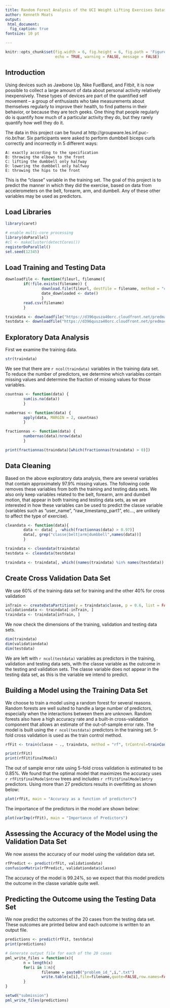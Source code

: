 ```yaml
---
title: Random Forest Analysis of the UCI Weight Lifting Exercises Dataset
author: Kenneth Moats
output: 
 html_document:
  fig_caption: true
fontsize: 10 pt

---
```


```r
knitr::opts_chunk$set(fig.width = 6, fig.height = 6, fig.path = 'Figures/',
                      echo = TRUE, warning = FALSE, message = FALSE)
```


## Introduction

Using devices such as Jawbone Up, Nike FuelBand, and Fitbit, it is now possible to collect a large amount of data about personal activity relatively inexpensively.  These types of devices are part of the quantified self movement – a group of enthusiasts who take measurements about themselves regularly to improve their health, to find patterns in their behavior, or because they are tech geeks. One thing that people regularly do is quantify how much of a particular activity they do, but they rarely quantify how well they do it.

The data in this project can be found at http://groupware.les.inf.puc-rio.br/har.  Six participants were asked to perform dumbbell biceps curls correctly and incorrectly in 5 different ways:  

    A: exactly according to the specification  
    B: throwing the elbows to the front  
    C: lifting the dumbbell only halfway  
    D: lowering the dumbbell only halfway  
    E: throwing the hips to the front  

This is the "classe" variable in the training set.  The goal of this project is to predict the manner in which they did the exercise, based on data from accelerometers on the belt, forearm, arm, and dumbell.  Any of these other variables may be used as predictors.

## Load Libraries

```r
library(caret)

# enable multi-core processing
library(doParallel)
#cl <- makeCluster(detectCores())
registerDoParallel()
set.seed(12345)
```

## Load Training and Testing Data 

```r
downloadfile <- function(fileurl, filename){
        if(!file.exists(filename)) {                
                download.file(fileurl, destfile = filename, method = "curl")
                date_downloaded <- date()
                }
        read.csv(filename)
        }

traindata <- downloadfile("https://d396qusza40orc.cloudfront.net/predmachlearn/pml-training.csv", "trainingdata.csv")
testdata <- downloadfile("https://d396qusza40orc.cloudfront.net/predmachlearn/pml-testing.csv", "testdata.csv")

```


## Exploratory Data Analysis

First we examine the training data.

```r
str(traindata)
```

We see that there are `r ncol(traindata)` variables in the training data set.  To reduce the number of predictors, we determine which variables contain missing values and determine the fraction of missing values for those variables.

```r
countnas <- function(data) {
        sum(is.na(data))
        }

numbernas <- function(data) {
        apply(data, MARGIN = 2, countnas)
        }

fractionnas <- function(data) {
        numbernas(data)/nrow(data)   
        }

print(fractionnas(traindata)[which(fractionnas(traindata) > 0)])
```


## Data Cleaning
Based on the above exploratory data analysis, there are several variables that contain approximately 97.9% missing values.  The following code removes these variables from both the training and testing data sets.  We also only keep variables related to the belt, forearm, arm and dumbell motion, that appear in both training and testing data sets, as we are interested in how these variables can be used to predict the classe variable (variables such as "user_name", "raw_timestamp_part1", etc..., are unlikely to affect the type of exercise).

```r
cleandata <- function(data){
        data <- data[ , -which(fractionnas(data) > 0.97)]
        data[, grep("classe|belt|arm|dumbbell",names(data))]
        }

traindata <- cleandata(traindata)
testdata <- cleandata(testdata)

traindata <- traindata[, which((names(traindata) %in% names(testdata)) | names(traindata)=="classe")]
```


## Create Cross Validation Data Set
We use 60% of the training data set for training and the other 40% for cross validation
```r
inTrain <- createDataPartition(y = traindata$classe, p = 0.6, list = FALSE)
validationdata <- traindata[-inTrain, ]
traindata <- traindata[inTrain, ] 
```

We now check the dimensions of the training, validation and testing data sets.
```r
dim(traindata)
dim(validationdata)
dim(testdata)
```

We are left with `r ncol(testdata)` variables as predictors in the training, validation and testing data sets, with the classe variable as the outcome in the testing and validation sets.  The classe variable does not appear in the testing data set, as this is the variable we intend to predict.

## Building a Model using the Training Data Set

We choose to train a model using a random forest for several reasons.  Random forests are well suited to handle a large number of predictors, especially when the interactions between them are unknown.  Random forests also have a high accuracy rate and a built-in cross-validation component that allows an estimate of the out-of-sample error rate.  The model is built using the `r ncol(testdata)` predictors in the training set.  5-fold cross validation is used as the train control method.

```r

rfFit <- train(classe ~ ., traindata, method = "rf", trControl=trainControl(method = 'cv', number = 5), allowParallel = TRUE)

print(rfFit)
print(rfFit$finalModel)
```

The out of sample error rate using 5-fold cross validation is estimated to be 0.85%.  We found that the optimal model that maximizes the accuracy uses `r rfFit$finalModel$ntree` trees and includes `r rfFit$finalModel$mtry` predictors.  Using more than 27 predictors results in overfitting as shown below:

```r
plot(rfFit, main = "Accuracy as a function of predictors")
```

The importance of the predictors in the model are shown below:

```r
plot(varImp(rfFit), main = "Importance of Predictors")
```


## Assessing the Accuracy of the Model using the Validation Data Set

We now assess the accuracy of our model using the validation data set.

```r
rfPredict <- predict(rfFit, validationdata)
confusionMatrix(rfPredict, validationdata$classe)
```

The accuracy of the model is 99.24%, so we expect that this model predicts the outcome in the classe variable quite well.


## Predicting the Outcome using the Testing Data Set

We now predict the outcomes of the 20 cases from the testing data set.  These outcomes are printed below and each outcome is written to an output file.

```r
predictions <- predict(rfFit, testdata)
print(predictions)

# Generate output file for each of the 20 cases      
pml_write_files = function(x){
        n = length(x)
        for(i in 1:n){
                filename = paste0("problem_id_",i,".txt")
                write.table(x[i],file=filename,quote=FALSE,row.names=FALSE,col.names=FALSE)
        }
}

setwd("submission")
pml_write_files(predictions)
```
